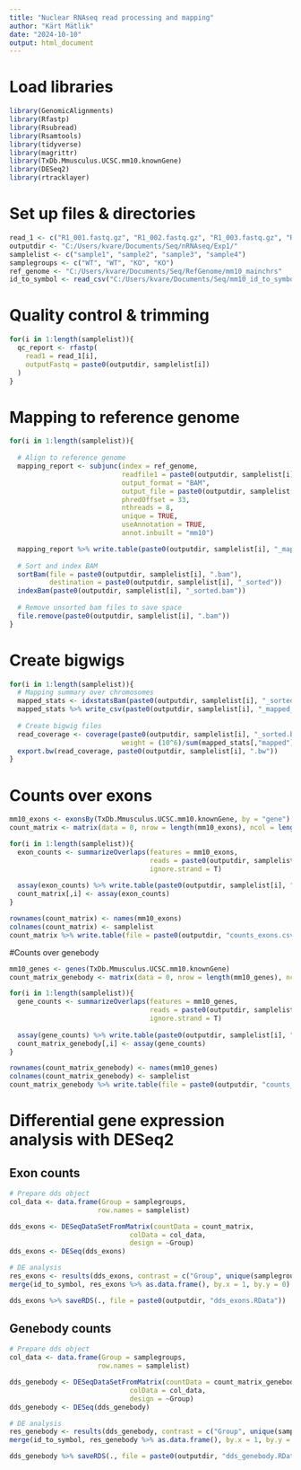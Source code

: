 ```yaml
---
title: "Nuclear RNAseq read processing and mapping"
author: "Kärt Mätlik"
date: "2024-10-10"
output: html_document
---
```


# Load libraries
```r
library(GenomicAlignments)
library(Rfastp)
library(Rsubread)
library(Rsamtools)
library(tidyverse)
library(magrittr)
library(TxDb.Mmusculus.UCSC.mm10.knownGene)
library(DESeq2)
library(rtracklayer)
```

# Set up files & directories
```r
read_1 <- c("R1_001.fastq.gz", "R1_002.fastq.gz", "R1_003.fastq.gz", "R1_004.fastq.gz")
outputdir <- "C:/Users/kvare/Documents/Seq/nRNAseq/Exp1/"
samplelist <- c("sample1", "sample2", "sample3", "sample4")
samplegroups <- c("WT", "WT", "KO", "KO")
ref_genome <- "C:/Users/kvare/Documents/Seq/RefGenome/mm10_mainchrs"
id_to_symbol <- read_csv("C:/Users/kvare/Documents/Seq/mm10_id_to_symbol.csv")
```

# Quality control & trimming
```r
for(i in 1:length(samplelist)){
  qc_report <- rfastp(
    read1 = read_1[i],
    outputFastq = paste0(outputdir, samplelist[i])
  )
}
```

# Mapping to reference genome
```r
for(i in 1:length(samplelist)){
  
  # Align to reference genome
  mapping_report <- subjunc(index = ref_genome,
                            readfile1 = paste0(outputdir, samplelist[i], "_R1.fastq.gz"),
                            output_format = "BAM",
                            output_file = paste0(outputdir, samplelist[i], ".bam"), 
                            phredOffset = 33, 
                            nthreads = 8,
                            unique = TRUE,
                            useAnnotation = TRUE,
                            annot.inbuilt = "mm10")

  mapping_report %>% write.table(paste0(outputdir, samplelist[i], "_mapping_summary.csv"))
  
  # Sort and index BAM
  sortBam(file = paste0(outputdir, samplelist[i], ".bam"), 
          destination = paste0(outputdir, samplelist[i], "_sorted"))
  indexBam(paste0(outputdir, samplelist[i], "_sorted.bam"))
  
  # Remove unsorted bam files to save space
  file.remove(paste0(outputdir, samplelist[i], ".bam"))
}
```

# Create bigwigs
```r
for(i in 1:length(samplelist)){
  # Mapping summary over chromosomes
  mapped_stats <- idxstatsBam(paste0(outputdir, samplelist[i], "_sorted.bam"))
  mapped_stats %>% write_csv(paste0(outputdir, samplelist[i], "_mapped_stats.csv"))
  
  # Create bigwig files
  read_coverage <- coverage(paste0(outputdir, samplelist[i], "_sorted.bam"),
                            weight = (10^6)/sum(mapped_stats[,"mapped"]))
  export.bw(read_coverage, paste0(outputdir, samplelist[i], ".bw"))
}
```


# Counts over exons
```r
mm10_exons <- exonsBy(TxDb.Mmusculus.UCSC.mm10.knownGene, by = "gene")
count_matrix <- matrix(data = 0, nrow = length(mm10_exons), ncol = length(samplelist))

for(i in 1:length(samplelist)){
  exon_counts <- summarizeOverlaps(features = mm10_exons,
                                   reads = paste0(outputdir, samplelist[i], "_sorted.bam"),
                                   ignore.strand = T)
  
  assay(exon_counts) %>% write.table(paste0(outputdir, samplelist[i], "_counts_exons.csv"))
  count_matrix[,i] <- assay(exon_counts)
}

rownames(count_matrix) <- names(mm10_exons)
colnames(count_matrix) <- samplelist
count_matrix %>% write.table(file = paste0(outputdir, "counts_exons.csv"))
```

#Counts over genebody
```r
mm10_genes <- genes(TxDb.Mmusculus.UCSC.mm10.knownGene)
count_matrix_genebody <- matrix(data = 0, nrow = length(mm10_genes), ncol = length(samplelist))

for(i in 1:length(samplelist)){
  gene_counts <- summarizeOverlaps(features = mm10_genes,
                                   reads = paste0(outputdir, samplelist[i], "_sorted.bam"),
                                   ignore.strand = T)
  
  assay(gene_counts) %>% write.table(paste0(outputdir, samplelist[i], "_counts_genebody.csv"))
  count_matrix_genebody[,i] <- assay(gene_counts)
}

rownames(count_matrix_genebody) <- names(mm10_genes)
colnames(count_matrix_genebody) <- samplelist
count_matrix_genebody %>% write.table(file = paste0(outputdir, "counts_genebody.csv"))

```

# Differential gene expression analysis with DESeq2
## Exon counts
```r
# Prepare dds object
col_data <- data.frame(Group = samplegroups,
                      row.names = samplelist)

dds_exons <- DESeqDataSetFromMatrix(countData = count_matrix,
                              colData = col_data,
                              design = ~Group)
dds_exons <- DESeq(dds_exons)

# DE analysis
res_exons <- results(dds_exons, contrast = c("Group", unique(samplegroups)[2], unique(samplegroups)[1]))
merge(id_to_symbol, res_exons %>% as.data.frame(), by.x = 1, by.y = 0) %>% write.table(file = paste0(outputdir, "DE_analysis_exons.csv"))

dds_exons %>% saveRDS(., file = paste0(outputdir, "dds_exons.RData"))
```

## Genebody counts
```r
# Prepare dds object
col_data <- data.frame(Group = samplegroups,
                      row.names = samplelist)

dds_genebody <- DESeqDataSetFromMatrix(countData = count_matrix_genebody,
                              colData = col_data,
                              design = ~Group)
dds_genebody <- DESeq(dds_genebody)

# DE analysis
res_genebody <- results(dds_genebody, contrast = c("Group", unique(samplegroups)[2], unique(samplegroups)[1]))
merge(id_to_symbol, res_genebody %>% as.data.frame(), by.x = 1, by.y = 0) %>% write.table(file = paste0(outputdir, "DE_analysis_genebody.csv"))

dds_genebody %>% saveRDS(., file = paste0(outputdir, "dds_genebody.RData"))
```



